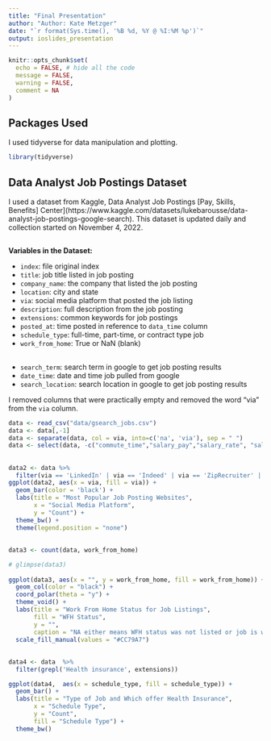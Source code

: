 ```yaml
---
title: "Final Presentation"
author: "Author: Kate Metzger"
date: "`r format(Sys.time(), '%B %d, %Y @ %I:%M %p')`"
output: ioslides_presentation
---
```


```r
knitr::opts_chunk$set(
  echo = FALSE, # hide all the code
  message = FALSE,
  warning = FALSE,
  comment = NA
)
```

## Packages Used

I used tidyverse for data manipulation and plotting.

```r
library(tidyverse)
```

## Data Analyst Job Postings Dataset

I used a dataset from Kaggle, Data Analyst Job Postings [Pay, Skills, Benefits] Center](https://www.kaggle.com/datasets/lukebarousse/data-analyst-job-postings-google-search). This dataset is updated daily and collection started on November 4, 2022.  

##

**Variables in the Dataset:**

* `index`: file original index
* `title`: job title listed in job posting
* `company_name`: the company that listed the job posting
* `location`: city and state
* `via`: social media platform that posted the job listing
* `description`: full description from the job posting  
* `extensions`: common keywords for job postings
* `posted_at`: time posted in reference to `data_time` column
* `schedule_type`: full-time, part-time, or contract type job
* `work_from_home`: True or NaN (blank)

## 

* `search_term`: search term in google to get job posting results
* `date_time`: date and time job pulled from google
* `search_location`: search location in google to get job posting results

I removed columns that were practically empty and removed the word "via" from the `via` column. 

```r
data <- read_csv("data/gsearch_jobs.csv")
data <- data[,-1]
data <- separate(data, col = via, into=c('na', 'via'), sep = " ")
data <- select(data, -c("commute_time","salary_pay","salary_rate", "salary_avg", "salary_min", "salary_max", "salary_hourly", "salary_yearly", "salary_standardized", "salary", "job_id", "thumbnail", "na"))
```

##

```r
data2 <- data %>%
  filter(via == 'LinkedIn' | via == 'Indeed' | via == 'ZipRecruiter' | via == 'Monster' | via == 'Upwork' | via == 'Adzuna')
ggplot(data2, aes(x = via, fill = via)) + 
  geom_bar(color = 'black') + 
  labs(title = "Most Popular Job Posting Websites", 
       x = "Social Media Platform", 
       y = "Count") +
  theme_bw() +
  theme(legend.position = "none")
```

##

```r
data3 <- count(data, work_from_home)

# glimpse(data3)
  
ggplot(data3, aes(x = "", y = work_from_home, fill = work_from_home)) +
  geom_col(color = "black") +
  coord_polar(theta = "y") +
  theme_void() +
  labs(title = "Work From Home Status for Job Listings", 
       fill = "WFH Status", 
       y = "", 
       caption = "NA either means WFH status was not listed or job is worked in office") +
  scale_fill_manual(values = "#CC79A7")
```

##

```r
data4 <- data  %>%
  filter(grepl('Health insurance', extensions))

ggplot(data4,  aes(x = schedule_type, fill = schedule_type)) +
  geom_bar() + 
  labs(title = "Type of Job and Which offer Health Insurance",
       x = "Schedule Type",
       y = "Count",
       fill = "Schedule Type") +
  theme_bw()
```